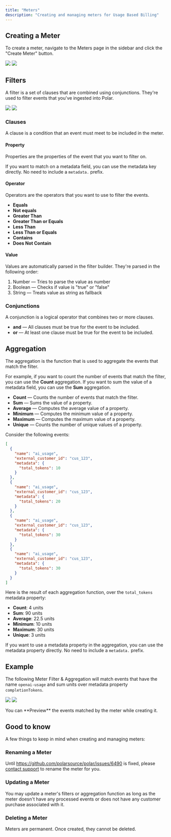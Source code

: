 ```yaml
---
title: "Meters"
description: "Creating and managing meters for Usage Based Billing"
---
```



<Meters />

## Creating a Meter

To create a meter, navigate to the Meters page in the sidebar and click the "Create Meter" button.

<img
  className="block dark:hidden"
  src="/assets/features/usage/create-meter.light.png"
/>
<img
  className="hidden dark:block"
  src="/assets/features/usage/create-meter.dark.png"
/>

## Filters

A filter is a set of clauses that are combined using conjunctions. They're used to filter events that you've ingested into Polar.

<img
  className="block dark:hidden"
  src="/assets/features/usage/filter.light.png"
/>
<img
  className="hidden dark:block"
  src="/assets/features/usage/filter.dark.png"
/>

### Clauses

A clause is a condition that an event must meet to be included in the meter.

#### Property

Properties are the properties of the event that you want to filter on.

If you want to match on a metadata field, you can use the metadata key directly. No need to include a `metadata.` prefix.

#### Operator

Operators are the operators that you want to use to filter the events.

- **Equals**
- **Not equals**
- **Greater Than**
- **Greater Than or Equals**
- **Less Than**
- **Less Than or Equals**
- **Contains**
- **Does Not Contain**

#### Value

Values are automatically parsed in the filter builder. They're parsed in the following order:

1. Number — Tries to parse the value as number
2. Boolean — Checks if value is "true" or "false"
3. String — Treats value as string as fallback

### Conjunctions

A conjunction is a logical operator that combines two or more clauses.

- **and** — All clauses must be true for the event to be included.
- **or** — At least one clause must be true for the event to be included.

## Aggregation

The aggregation is the function that is used to aggregate the events that match the filter.

For example, if you want to count the number of events that match the filter, you can use the **Count** aggregation. If you want to sum the value of a metadata field, you can use the **Sum** aggregation.

- **Count** — Counts the number of events that match the filter.
- **Sum** — Sums the value of a property.
- **Average** — Computes the average value of a property.
- **Minimum** — Computes the minimum value of a property.
- **Maximum** — Computes the maximum value of a property.
- **Unique** — Counts the number of unique values of a property.

<AccordionGroup>
  <Accordion title="Example">

Consider the following events:

```json
[
  {
    "name": "ai_usage",
    "external_customer_id": "cus_123",
    "metadata": {
      "total_tokens": 10
    }
  },
  {
    "name": "ai_usage",
    "external_customer_id": "cus_123",
    "metadata": {
      "total_tokens": 20
    }
  },
  {
    "name": "ai_usage",
    "external_customer_id": "cus_123",
    "metadata": {
      "total_tokens": 30
    }
  },
  {
    "name": "ai_usage",
    "external_customer_id": "cus_123",
    "metadata": {
      "total_tokens": 30
    }
  }
]
```

Here is the result of each aggregation function, over the `total_tokens` metadata property:

- **Count**: 4 units
- **Sum**: 90 units
- **Average**: 22.5 units
- **Minimum**: 10 units
- **Maximum**: 30 units
- **Unique**: 3 units

</Accordion>
</AccordionGroup>

If you want to use a metadata property in the aggregation, you can use the metadata property directly. No need to include a `metadata.` prefix.

## Example

The following Meter Filter & Aggregation will match events that have the name `openai-usage` and sum units over metadata property `completionTokens`.

<img
  className="block dark:hidden"
  src="/assets/features/usage/meter.light.png"
/>
<img
  className="hidden dark:block"
  src="/assets/features/usage/meter.dark.png"
/>

<Tip>
  You can **Preview** the events matched by the meter while creating it.
</Tip>

## Good to know

A few things to keep in mind when creating and managing meters:

### Renaming a Meter

Until https://github.com/polarsource/polar/issues/6490 is fixed, please [contact support](/support) to rename the meter for you.

### Updating a Meter

You may update a meter's filters or aggregation function as long as the meter doesn't have any processed events or does not have any customer purchase associated with it.

### Deleting a Meter

Meters are permanent. Once created, they cannot be deleted.
